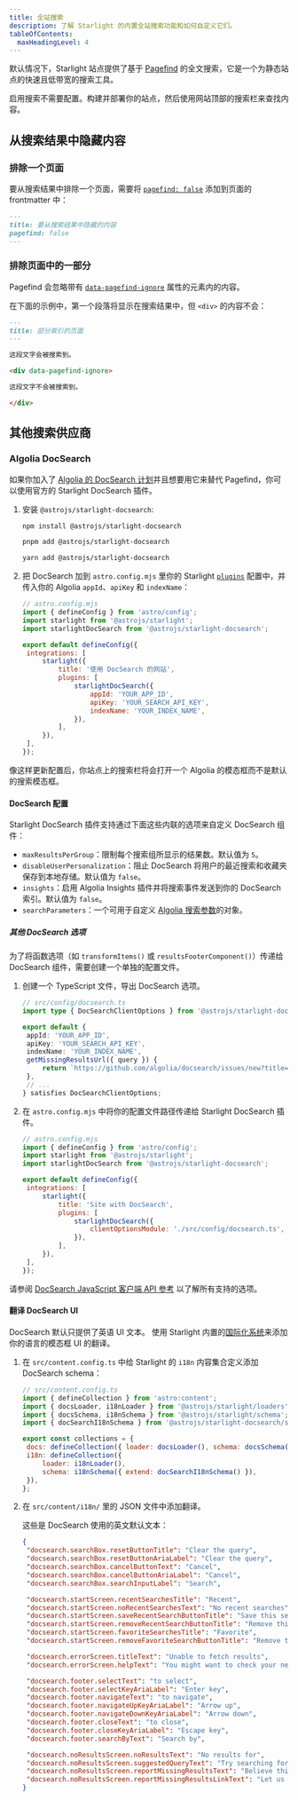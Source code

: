 ```yaml
---
title: 全站搜索
description: 了解 Starlight 的内置全站搜索功能和如何自定义它们。
tableOfContents:
  maxHeadingLevel: 4
---
```



默认情况下，Starlight 站点提供了基于 [Pagefind](https://pagefind.app/) 的全文搜索，它是一个为静态站点的快速且低带宽的搜索工具。

启用搜索不需要配置。构建并部署你的站点，然后使用网站顶部的搜索栏来查找内容。

## 从搜索结果中隐藏内容

### 排除一个页面

要从搜索结果中排除一个页面，需要将 [`pagefind: false`](/zh-cn/reference/frontmatter/#pagefind) 添加到页面的 frontmatter 中：

```md title="src/content/docs/不被索引.md" ins={3}
---
title: 要从搜索结果中隐藏的内容
pagefind: false
---
```

### 排除页面中的一部分

Pagefind 会忽略带有 [`data-pagefind-ignore`](https://pagefind.app/docs/indexing/#removing-individual-elements-from-the-index) 属性的元素内的内容。

在下面的示例中，第一个段落将显示在搜索结果中，但 `<div>` 的内容不会：

```md title="src/content/docs/部分索引.md" ins="data-pagefind-ignore"
---
title: 部分索引的页面
---

这段文字会被搜索到。

<div data-pagefind-ignore>

这段文字不会被搜索到。

</div>
```

## 其他搜索供应商

### Algolia DocSearch

如果你加入了 [Algolia 的 DocSearch 计划](https://docsearch.algolia.com/)并且想要用它来替代 Pagefind，你可以使用官方的 Starlight DocSearch 插件。

<Steps>

1. 安装 `@astrojs/starlight-docsearch`:

   <Tabs syncKey="pkg">

   <TabItem label="npm">

   ```sh
   npm install @astrojs/starlight-docsearch
   ```

   </TabItem>

   <TabItem label="pnpm">

   ```sh
   pnpm add @astrojs/starlight-docsearch
   ```

   </TabItem>

   <TabItem label="Yarn">

   ```sh
   yarn add @astrojs/starlight-docsearch
   ```

   </TabItem>

   </Tabs>

2. 把 DocSearch 加到 `astro.config.mjs` 里你的 Starlight [`plugins`](/zh-cn/reference/configuration/#plugins) 配置中，并传入你的 Algolia `appId`、`apiKey` 和 `indexName`：

   ```js ins={4,10-16}
   // astro.config.mjs
   import { defineConfig } from 'astro/config';
   import starlight from '@astrojs/starlight';
   import starlightDocSearch from '@astrojs/starlight-docsearch';

   export default defineConfig({
   	integrations: [
   		starlight({
   			title: '使用 DocSearch 的网站',
   			plugins: [
   				starlightDocSearch({
   					appId: 'YOUR_APP_ID',
   					apiKey: 'YOUR_SEARCH_API_KEY',
   					indexName: 'YOUR_INDEX_NAME',
   				}),
   			],
   		}),
   	],
   });
   ```

</Steps>

像这样更新配置后，你站点上的搜索栏将会打开一个 Algolia 的模态框而不是默认的搜索模态框。

#### DocSearch 配置

Starlight DocSearch 插件支持通过下面这些内联的选项来自定义 DocSearch 组件：

- `maxResultsPerGroup`：限制每个搜索组所显示的结果数。默认值为 `5`。
- `disableUserPersonalization`：阻止 DocSearch 将用户的最近搜索和收藏夹保存到本地存储。默认值为 `false`。
- `insights`：启用 Algolia Insights 插件并将搜索事件发送到你的 DocSearch 索引。默认值为 `false`。
- `searchParameters`：一个可用于自定义 [Algolia 搜索参数](https://www.algolia.com/doc/api-reference/search-api-parameters/)的对象。

##### 其他 DocSearch 选项

为了将函数选项（如 `transformItems()` 或 `resultsFooterComponent()`）传递给 DocSearch 组件，需要创建一个单独的配置文件。

<Steps>

1. 创建一个 TypeScript 文件，导出 DocSearch 选项。

   ```ts
   // src/config/docsearch.ts
   import type { DocSearchClientOptions } from '@astrojs/starlight-docsearch';

   export default {
   	appId: 'YOUR_APP_ID',
   	apiKey: 'YOUR_SEARCH_API_KEY',
   	indexName: 'YOUR_INDEX_NAME',
   	getMissingResultsUrl({ query }) {
   		return `https://github.com/algolia/docsearch/issues/new?title=${query}`;
   	},
   	// ...
   } satisfies DocSearchClientOptions;
   ```

2. 在 `astro.config.mjs` 中将你的配置文件路径传递给 Starlight DocSearch 插件。

   ```js {11-13}
   // astro.config.mjs
   import { defineConfig } from 'astro/config';
   import starlight from '@astrojs/starlight';
   import starlightDocSearch from '@astrojs/starlight-docsearch';

   export default defineConfig({
   	integrations: [
   		starlight({
   			title: 'Site with DocSearch',
   			plugins: [
   				starlightDocSearch({
   					clientOptionsModule: './src/config/docsearch.ts',
   				}),
   			],
   		}),
   	],
   });
   ```

</Steps>

请参阅 [DocSearch JavaScript 客户端 API 参考](https://docsearch.algolia.com/docs/api/) 以了解所有支持的选项。

#### 翻译 DocSearch UI

DocSearch 默认只提供了英语 UI 文本。
使用 Starlight 内置的[国际化系统](/zh-cn/guides/i18n/#翻译-starlight-的-ui)来添加你的语言的模态框 UI 的翻译。

<Steps>

1. 在 `src/content.config.ts` 中给 Starlight 的 `i18n` 内容集合定义添加 DocSearch schema：

   ```js ins={5} ins=/{ extend: .+ }/
   // src/content.config.ts
   import { defineCollection } from 'astro:content';
   import { docsLoader, i18nLoader } from '@astrojs/starlight/loaders';
   import { docsSchema, i18nSchema } from '@astrojs/starlight/schema';
   import { docSearchI18nSchema } from '@astrojs/starlight-docsearch/schema';

   export const collections = {
   	docs: defineCollection({ loader: docsLoader(), schema: docsSchema() }),
   	i18n: defineCollection({
   		loader: i18nLoader(),
   		schema: i18nSchema({ extend: docSearchI18nSchema() }),
   	}),
   };
   ```

2. 在 `src/content/i18n/` 里的 JSON 文件中添加翻译。

   这些是 DocSearch 使用的英文默认文本：

   ```json title="src/content/i18n/en.json"
   {
   	"docsearch.searchBox.resetButtonTitle": "Clear the query",
   	"docsearch.searchBox.resetButtonAriaLabel": "Clear the query",
   	"docsearch.searchBox.cancelButtonText": "Cancel",
   	"docsearch.searchBox.cancelButtonAriaLabel": "Cancel",
   	"docsearch.searchBox.searchInputLabel": "Search",

   	"docsearch.startScreen.recentSearchesTitle": "Recent",
   	"docsearch.startScreen.noRecentSearchesText": "No recent searches",
   	"docsearch.startScreen.saveRecentSearchButtonTitle": "Save this search",
   	"docsearch.startScreen.removeRecentSearchButtonTitle": "Remove this search from history",
   	"docsearch.startScreen.favoriteSearchesTitle": "Favorite",
   	"docsearch.startScreen.removeFavoriteSearchButtonTitle": "Remove this search from favorites",

   	"docsearch.errorScreen.titleText": "Unable to fetch results",
   	"docsearch.errorScreen.helpText": "You might want to check your network connection.",

   	"docsearch.footer.selectText": "to select",
   	"docsearch.footer.selectKeyAriaLabel": "Enter key",
   	"docsearch.footer.navigateText": "to navigate",
   	"docsearch.footer.navigateUpKeyAriaLabel": "Arrow up",
   	"docsearch.footer.navigateDownKeyAriaLabel": "Arrow down",
   	"docsearch.footer.closeText": "to close",
   	"docsearch.footer.closeKeyAriaLabel": "Escape key",
   	"docsearch.footer.searchByText": "Search by",

   	"docsearch.noResultsScreen.noResultsText": "No results for",
   	"docsearch.noResultsScreen.suggestedQueryText": "Try searching for",
   	"docsearch.noResultsScreen.reportMissingResultsText": "Believe this query should return results?",
   	"docsearch.noResultsScreen.reportMissingResultsLinkText": "Let us know."
   }
   ```

</Steps>

